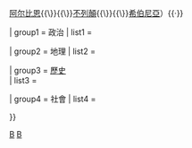 {{Navbox
| name = 不列颠群岛
| title = [[不列顛群島]]
| state = {{{state<includeonly>|autocollapse</includeonly>}}}
| listclass = hlist

| above = [[不列顛群島的稱呼|稱呼]]（[[阿尔巴 (名称)|阿爾巴]]{{\}}[[阿尔比恩]]{{\}}{{Link-en|佈萊德恩|Prydain}}{{\}}[[不列顛 (名稱)|不列顛]]{{\}}{{Link-en|愛爾蘭 (名稱)|Éire|愛爾蘭}}{{\}}[[希伯尼亞]]）{{·}}{{Link-en|不列顛群島命名爭議|British Isles naming dispute|命名爭議}}

| group1 = 政治
| list1 = {{Navbox subgroup
 | group1 = [[主权国家列表|主權國家]]
 | list1 = 
* [[爱尔兰|愛爾蘭共和國]]
* [[英国|大不列顛及北愛爾蘭聯合王國]]
** [[英格兰]]
** [[北爱尔兰]]
** [[蘇格蘭]]
** [[威爾斯]]
 | group2 = [[王室屬地]]
 | list2 = 
* [[奧爾德尼]]
* [[根西]]
* [[澤西]]
* [[曼島]]
* [[薩克]]
 | group3 = 政治合作
 | list3 = 
* [[愛爾蘭－英國關係|英愛關係]]
* {{Link-en|英國－愛爾蘭理事會|British–Irish Council|英愛理事會}}
* {{Link-en|英國－愛爾蘭政府間會議|British–Irish Intergovernmental Conference|英愛政府間會議}}
* {{Link-en|英國－愛爾蘭議會大會|British–Irish Parliamentary Assembly|英愛議會}}
* [[共同旅行區]]
 }}

| group2 = 地理
| list2 = {{Navbox subgroup
 | group1 = 島或群島
 | list1 = 
* [[海峡群岛]]
* {{Link-en|克萊德群島|Islands of the Clyde}}
* [[大不列顛島]]
* [[赫布里底群岛]]
** [[内赫布里底群岛|內群島]]
** [[外赫布里底群岛|外群島]]
* [[愛爾蘭島]]
* [[曼島]]
* [[北方群島]]
** [[奥克尼]]
** [[设德兰]]
* [[锡利群岛]]
 | group2 = 島嶼列表
 | list2 = 
* {{Link-en|根西行政區島嶼列表|List of islands of the Bailiwick of Guernsey|根西行政區}}
* {{Link-en|愛爾蘭島嶼列表|List of islands of Ireland|愛爾蘭}}
* {{Link-en|澤西行政區島嶼列表|List of islands of the Bailiwick of Jersey|澤西行政區島}}
* {{Link-en|曼島島嶼列表|List of islands of the Isle of Man|曼島}}
* {{Link-en|英國島嶼列表|List of islands of the United Kingdom|聯合王國}}
** {{Link-en|英格蘭島嶼列表|List of islands of England|英格蘭}}
** {{Link-en|蘇格蘭島嶼列表|List of islands of Scotland|蘇格蘭}}
** {{Link-en|威爾士島嶼列表|List of islands of Wales|威爾士}}
 }}

| group3 = [[不列顛群島歷史|歷史]]<br /><small>{{Link-en|不列顛群島歷史概述|Outline of the History of the British Isles|概述}}</small>
| list3 = {{Navbox subgroup
 | group1 = 群島列島
 | list1 = 
* [[愛爾蘭歷史|愛爾蘭島]]
 | group2 = 現存國家
 | list2 = 
* [[愛爾蘭共和國歷史|愛爾蘭共和國]]
* [[聯合王國歷史|大不列顛及北愛爾蘭聯合王國]]
** [[英格蘭歷史|英格蘭]]
** {{Link-en|北愛爾蘭歷史|History of Northern Ireland|北愛爾蘭}}
** [[苏格兰历史|蘇格蘭]]
** [[威爾士歷史|威爾士]]
* {{Link-en|根西歷史|History of Guernsey|根西行政區}}
* {{Link-en|澤西歷史|History of Jersey|澤西行政區}}
* {{Link-en|曼島歷史|History of the Isle of Man|曼島}}
 | group3 = 曾有國家
 | list3 = 
* [[愛爾蘭自由邦]]
* [[英格蘭王國]]
* {{Link-en|威爾士親王領地|Principality of Wales}}
* [[大不列顛王國]]
* [[愛爾蘭王國]]
* [[苏格兰王国]]
* [[大不列颠及爱尔兰联合王国]]
 }}

| group4 = 社會
| list4 = {{Navbox subgroup
 | group1 = 現代語言
 | list1 = {{Navbox subgroup
 | group1 = [[日耳曼語族]]
 | list1 = 
* [[英语]]
* [[低地蘇格蘭語]]
 | group2 = [[凯尔特语族]]
 | list2 = 
* [[康瓦爾語]]
* [[苏格兰盖尔语]]
* [[愛爾蘭語]]
* [[曼島語]]
* [[威尔士语]]
 | group3 = [[罗曼语族]]
 | list3 = 
* {{Link-en|奧瑞奈語|Auregnais}}
* [[法语]]
* {{Link-en|根西語|Guernésiais}}
* [[諾曼語|澤西語]]
* {{Link-en|薩克語|Sercquiais}}
 | group4 = 其他種類
 | list4 = 
* [[英國手語]]
* [[愛爾蘭手語]]
* {{Link-en|北愛爾蘭手語|Northern Ireland Sign Language}}
* [[雪爾塔語]]
 }}
 | group2 = 種族民族
 | list2 = 
* [[英国人|不列顛人]]
* [[康沃尔人]]
* [[英格蘭人]]
* {{Link-en|羅曼尼徹爾人|Romanichal|英格蘭吉普賽人}}
* [[爱尔兰人]]
* [[愛爾蘭流浪者]]
* {{Link-en|卡樂人 (威爾士羅姆人)|Kale (Welsh Roma)|卡樂人}}
* {{Link-en|曼島人|Manx people}}
* {{Link-en|北愛爾蘭人|People of Northern Ireland}}
* [[蘇格蘭人]]
* [[阿爾斯特蘇格蘭人]]
* [[威爾斯人]]
 }}

}}<noinclude>{{collapsible option}}
[[Category:欧洲地理模板|B]]
[[Category:岛屿模板|B]]</noinclude>
